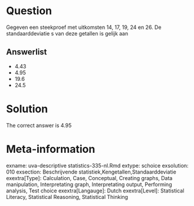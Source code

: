 Question
========

Gegeven een steekproef met uitkomsten 14, 17, 19, 24 en 26. De standaarddeviatie s van deze getallen is gelijk aan 

Answerlist
----------
* 4.43
* 4.95
* 19.6
* 24.5

Solution
========

The correct answer is  4.95 

Meta-information
================
exname: uva-descriptive statistics-335-nl.Rmd 
extype: schoice 
exsolution: 010 
exsection: Beschrijvende statistiek,Kengetallen,Standaarddeviatie 
exextra[Type]: Calculation, Case, Conceptual, Creating graphs, Data manipulation, Interpretating graph, Interpretating output, Performing analysis, Test choice 
exextra[Langauge]: Dutch 
exextra[Level]: Statistical Literacy, Statistical Reasoning, Statistical Thinking 
